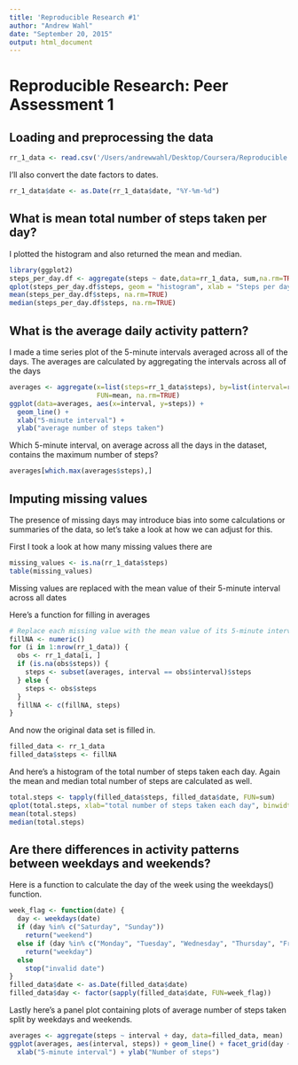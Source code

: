 ```yaml
---
title: 'Reproducible Research #1'
author: "Andrew Wahl"
date: "September 20, 2015"
output: html_document
---
```


# Reproducible Research: Peer Assessment 1

## Loading and preprocessing the data
```r
rr_1_data <- read.csv('/Users/andrewwahl/Desktop/Coursera/Reproducible Research/activity.csv', header = TRUE)
```

I'll also convert the date factors to dates.
``` r
rr_1_data$date <- as.Date(rr_1_data$date, "%Y-%m-%d")
```
## What is mean total number of steps taken per day?

I plotted the histogram and also returned the mean and median.
```r
library(ggplot2)
steps_per_day.df <- aggregate(steps ~ date,data=rr_1_data, sum,na.rm=TRUE)
qplot(steps_per_day.df$steps, geom = "histogram", xlab = "Steps per day", binwidth=1000)
mean(steps_per_day.df$steps, na.rm=TRUE)
median(steps_per_day.df$steps, na.rm=TRUE)
```

## What is the average daily activity pattern?

I made a time series plot of the 5-minute intervals averaged across all of the days.
The averages are calculated by aggregating the intervals across all of the days

```r
averages <- aggregate(x=list(steps=rr_1_data$steps), by=list(interval=rr_1_data$interval),
                      FUN=mean, na.rm=TRUE)
ggplot(data=averages, aes(x=interval, y=steps)) +
  geom_line() +
  xlab("5-minute interval") +
  ylab("average number of steps taken")
```

Which 5-minute interval, on average across all the days in the dataset, contains the maximum number of steps?
```r
averages[which.max(averages$steps),]
```

## Imputing missing values

The presence of missing days may introduce bias into some calculations or summaries of the data, 
so let's take a look at how we can adjust for this.

First I took a look at how many missing values there are
```r
missing_values <- is.na(rr_1_data$steps)
table(missing_values)
```

Missing values are replaced with the mean value of their 5-minute interval across all dates

Here's a function for filling in averages
```r
# Replace each missing value with the mean value of its 5-minute interval
fillNA <- numeric()
for (i in 1:nrow(rr_1_data)) {
  obs <- rr_1_data[i, ]
  if (is.na(obs$steps)) {
    steps <- subset(averages, interval == obs$interval)$steps
  } else {
    steps <- obs$steps
  }
  fillNA <- c(fillNA, steps)
}
```

And now the original data set is filled in.
```r
filled_data <- rr_1_data
filled_data$steps <- fillNA
```

And here's a histogram of the total number of steps taken each day.  Again the mean and median total number of steps are calculated as well.

```r
total.steps <- tapply(filled_data$steps, filled_data$date, FUN=sum)
qplot(total.steps, xlab="total number of steps taken each day", binwidth = 1000)
mean(total.steps)
median(total.steps)
```

## Are there differences in activity patterns between weekdays and weekends?

Here is a function to calculate the day of the week using the weekdays() function.

```r
week_flag <- function(date) {
  day <- weekdays(date)
  if (day %in% c("Saturday", "Sunday"))
    return("weekend")
  else if (day %in% c("Monday", "Tuesday", "Wednesday", "Thursday", "Friday"))
    return("weekday")
  else
    stop("invalid date")
}
filled_data$date <- as.Date(filled_data$date)
filled_data$day <- factor(sapply(filled_data$date, FUN=week_flag))
```

Lastly here's a panel plot containing plots of average number of steps taken
split by weekdays and weekends.
```r
averages <- aggregate(steps ~ interval + day, data=filled_data, mean)
ggplot(averages, aes(interval, steps)) + geom_line() + facet_grid(day ~ .) +
  xlab("5-minute interval") + ylab("Number of steps")
```